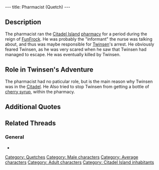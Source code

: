 ---
title: Pharmacist (Quetch)
---

{{Character|
Name=The Pharmacist|
Image=pharmacistquetch.JPG|
Race=[[Quetch]]|
Gender=Male|
Size=Medium|
Age=Adult}}

{{Quote|
Quote=Twinsen! What are you doing here? I heard you were arrested only yesterday!|
Character=The pharmacist}}

== Description ==
The pharmacist ran the [[Citadel Island]] [[pharmacy]] for a period during the reign of [[FunFrock]]. He was probably the "informant" the nurse was talking about, and thus was maybe responsible for [[Twinsen]]'s arrest. He obviously feared Twinsen, as he was very scared when he saw that Twinsen had managed to escape. He was eventually killed by Twinsen.

== Role in Twinsen's Adventure ==
The pharmacist had no paticular role, but is the main reason why Twinsen was in the [[Citadel]]. He Also tried to stop Twinsen from getting a bottle of [[cherry syrup]], within the pharmacy.

== Additional Quotes ==
{{Quote|
Quote=Impossible! Nobody gets out of the Citadel alive!|
Character=The pharmacist}}

== Related Threads ==
=== General ===
* {{thread|id=4111|title=Pharmacist's relation in the telling of the dream.}}

[[Category: Quetches]]
[[Category: Male characters]]
[[Category: Average characters]]
[[Category: Adult characters]]
[[Category: Citadel Island inhabitants]]